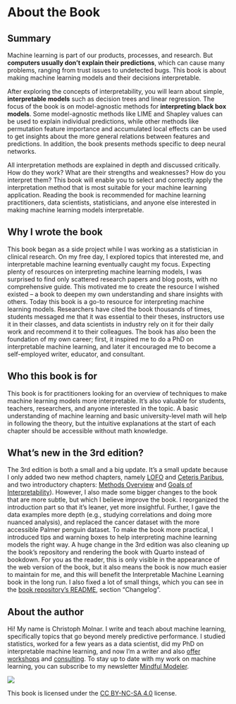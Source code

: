 # About the Book {-}

## Summary

Machine learning is part of our products, processes, and research.
But **computers usually don't explain their predictions**, which can cause many problems, ranging from trust issues to undetected bugs.
This book is about making machine learning models and their decisions interpretable.

After exploring the concepts of interpretability, you will learn about simple, **interpretable models** such as decision trees and linear regression.
The focus of the book is on model-agnostic methods for **interpreting black box models**.
Some model-agnostic methods like LIME and Shapley values can be used to explain individual predictions, while other methods like permutation feature importance and accumulated local effects can be used to get insights about the more general relations between features and predictions.
In addition, the book presents methods specific to deep neural networks.

All interpretation methods are explained in depth and discussed critically.
How do they work?
What are their strengths and weaknesses?
How do you interpret them?
This book will enable you to select and correctly apply the interpretation method that is most suitable for your machine learning application.
Reading the book is recommended for machine learning practitioners, data scientists, statisticians, and anyone else interested in making machine learning models interpretable.

##  Why I wrote the book

<!-- high-level view of books journey -->
This book began as a side project while I was working as a statistician in clinical research.
On my free day, I explored topics that interested me, and interpretable machine learning eventually caught my focus.
Expecting plenty of resources on interpreting machine learning models, I was surprised to find only scattered research papers and blog posts, with no comprehensive guide.
This motivated me to create the resource I wished existed -- a book to deepen my own understanding and share insights with others.
Today this book is a go-to resource for interpreting machine learning models.
Researchers have cited the book thousands of times, students messaged me that it was essential to their theses, instructors use it in their classes, and data scientists in industry rely on it for their daily work and recommend it to their colleagues.
The book has also been the foundation of my own career; first, it inspired me to do a PhD on interpretable machine learning, and later it encouraged me to become a self-employed writer, educator, and consultant. 

## Who this book is for

This book is for practitioners looking for an overview of techniques to make machine learning models more interpretable.
It’s also valuable for students, teachers, researchers, and anyone interested in the topic.
A basic understanding of machine learning and basic university-level math will help in following the theory, but the intuitive explanations at the start of each chapter should be accessible without math knowledge.

## What's new in the 3rd edition?

The 3rd edition is both a small and a big update.
It's a small update because I only added two new method chapters, namely [LOFO](#lofo) and [Ceteris Paribus](#ceteris-paribus), and two introductory chapters: [Methods Overview](#overview) and [Goals of Interpretability](#goals)).
However, I also made some bigger changes to the book that are more subtle, but which I believe improve the book.
I reorganized the introduction part so that it's leaner, yet more insightful.
Further, I gave the data examples more depth (e.g., studying correlations and doing more nuanced analysis), and replaced the cancer dataset with the more accessible Palmer penguin dataset.
To make the book more practical, I introduced tips and warning boxes to help interpreting machine learning models the right way.
A huge change in the 3rd edition was also cleaning up the book's repository and rendering the book with Quarto instead of bookdown.
For you as the reader, this is only visible in the appearance of the web version of the book, but it also means the book is now much easier to maintain for me, and this will benefit the Interpretable Machine Learning book in the long run.
I also fixed a lot of small things, which you can see in the [book repository's README](https://github.com/christophM/interpretable-ml-book), section "Changelog".

## About the author

Hi!
My name is Christoph Molnar.
I write and teach about machine learning, specifically topics that go beyond merely predictive performance.
I studied statistics, worked for a few years as a data scientist, did my PhD on interpretable machine learning, and now I'm a writer and also [offer workshops](https://christophmolnar.com/workshops/) and [consulting](https://christophmolnar.com/consulting/).
To stay up to date with my work on machine learning, you can subscribe to my newsletter [Mindful Modeler](https://mindfulmodeler.substack.com/).

![](./images/by-nc-sa.jpg)

This book is licensed under the [CC BY-NC-SA 4.0](http://creativecommons.org/licenses/by-nc-sa/4.0/) license.

